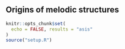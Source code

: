 ## Origins of melodic structures

```r
knitr::opts_chunk$set(
  echo = FALSE, results = "asis"
)
source("setup.R")
```

